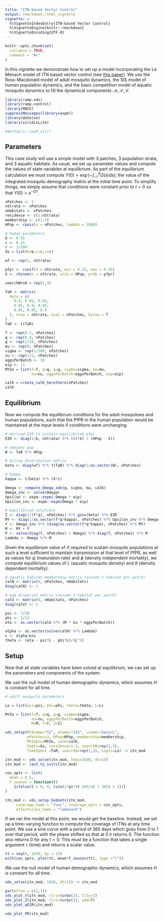 ```yaml
---
title: "ITN-based Vector Control"
output: rmarkdown::html_vignette
vignette: >
  %\VignetteIndexEntry{ITN-based Vector Control}
  %\VignetteEngine{knitr::rmarkdown}
  %\VignetteEncoding{UTF-8}
---
```


```r
knitr::opts_chunk$set(
  collapse = TRUE,
  comment = "#>"
)
```


In this vignette we demonstrate how to set up a model incorporating the Le Menach model of ITN based vector control (see [this paper](https://malariajournal.biomedcentral.com/articles/10.1186/1475-2875-6-10)). We use the Ross-Macdonald model of adult mosquito dynamics, the SIS model of human population dynamics, and the basic competition model of aquatic mosquito dynamics to fill the dynamical components $\mathcal{M}, \mathcal{X}, \mathcal{L}$.

```r
library(ramp.xds)
library(ramp.control)
library(MASS)
suppressMessages(library(expm))
library(deSolve)
library(viridisLite)
```

```r
#devtools::load_all()
```

## Parameters

This case study will use a simple model with 3 patches, 3 population strata, and 3 aquatic habitats. As usual, we set up parameter values and compute the values of state variables at equilibrium. As part of the equilibrium calculation we must compute $\Upsilon(0) = \exp\left(-\int_{-\tau}^{0} \Omega(s) ds \right)$; the value of the integrated mosquito demography matrix at the initial time point. To simplify things, we simply assume that conditions were constant prior to $t=0$ so that $\Upsilon(0) = e^{-\Omega\tau}$.

```r
nPatches <- 3
nStrata <- nPatches
nHabitats <- nPatches
residence <- c(1:nStrata)
membership <- c(1:3)
HPop <- rpois(n = nPatches, lambda = 1000)
```


```r
# human parameters
b <- 0.55
c <- 0.15
r <- 1/200
Xo = list(b=b,c=c,r=r)
```


```r
wf <- rep(1, nStrata)

pfpr <- runif(n = nStrata, min = 0.25, max = 0.35)
X <- rbinom(n = nStrata, size = HPop, prob = pfpr)

searchWtsH = rep(1,3) 

TaR <- matrix(
  data = c(
    0.9, 0.05, 0.05,
    0.05, 0.9, 0.05,
    0.05, 0.05, 0.9
  ), nrow = nStrata, ncol = nPatches, byrow = T
)
TaR <- t(TaR)
```


```r
f <- rep(0.3, nPatches)
q <- rep(0.9, nPatches) 
g <- rep(1/10, nPatches)  
mu <- rep(0, nPatches)  
sigma <- rep(1/100, nPatches)  
nu <- rep(1/2, nPatches)  
eggsPerBatch <- 30
eip <- 11
MYZo = list(f=f, q=q, g=g, sigma=sigma, mu=mu, 
            nu=nu, eggsPerBatch=eggsPerBatch, eip=eip) 
```


```r
calK = create_calK_herethere(nPatches)
calK
``` 

## Equilibrium

Now we compute the equilibrium conditions for the adult mosquitoes and human populations, such that the PfPR in the human population would be maintained at the input levels if conditions were unchanging.

```r
# derived EIR to sustain equilibrium pfpr
EIR <- diag(1/b, nStrata) %*% ((r*X) / (HPop - X))

# ambient pop
W <- TaR %*% HPop

# biting distribution matrix
beta <- diag(wf) %*% t(TaR) %*% diag(1/as.vector(W), nPatches)

# kappa
kappa <- t(beta) %*% (X*c)

Omega <- compute_Omega_xde(g, sigma, mu, calK)
Omega_inv <- solve(Omega)
Upsilon <- expm::expm(-Omega * eip)
Upsilon_inv <- expm::expm(Omega * eip)

# equilibrium solutions
Z <- diag(1/(f*q), nPatches) %*% ginv(beta) %*% EIR
MY <- diag(1/as.vector(f*q*kappa), nPatches) %*% Upsilon_inv %*% Omega %*% Z
Y <- Omega_inv %*% (diag(as.vector(f*q*kappa), nPatches) %*% MY)
M <- MY + Y
P <- solve(diag(f, nPatches) + Omega) %*% diag(f, nPatches) %*% M
Lambda <- Omega %*% M
```

Given the equilibrium value of $\Lambda$ required to sustain mosquito populations at such a level sufficient to maintain transmission at that level of PfPR, as well as values for $\psi$ (maturation rate) and $\phi$ (density independent mortality), we compute equilibrium values of $L$ (aquatic mosquito density) and $\theta$ (density dependent mortality).

```r
# aquatic habitat membership matrix (assume 1 habitat per patch)
calN <- matrix(0, nPatches, nHabitats)
diag(calN) <- 1

# egg dispersal matrix (assume 1 habitat per patch)
calU <- matrix(0, nHabitats, nPatches)
diag(calU) <- 1

psi <- 1/10
phi <- 1/12
eta <- as.vector(calU %*% (M * nu * eggsPerBatch))

alpha <- as.vector(solve(calN) %*% Lambda)
L <- alpha/psi
theta <- (eta - psi*L - phi*L)/(L^2)

```

## Setup

Now that all state variables have been solved at equilibrium, we can set up the parameters and components of the system. 


We use the null model of human demographic dynamics, which assumes $H$ is constant for all time.

```r
# adult mosquito parameters

Lo = list(psi=psi, phi=phi, theta=theta, L=L)

MYZo = list(f=f, q=q, g=g, sigma=sigma, 
            nu=nu, eggsPerBatch=eggsPerBatch, 
            M=M, Y=Y, Z=Z)
```

```r
xds_setup(MYZname="SI", Xname="SIS", Lname="basicL", 
          nPatches=3, HPop=HPop, membership=membership, 
          MYZopts=MYZo, calK=calK,
          Xopts=Xo, residence=1:3, searchB=rep(1,3), 
          TimeSpent =TaR, searchQ=rep(1,3), Lopts=Lo) -> itn_mod
```


```r
itn_mod <- xds_solve(itn_mod, Tmax=1830, dt=15)
itn_mod <- last_to_inits(itn_mod)
```

```r
cov_opts <- list(
  mean = 0.5, 
  F_season = function(t)
    {ifelse(t < 0, 0, (sin(2*pi*(t-365/4) / 365) + 1))}
)
```

```r
itn_mod <- xds_setup_bednets(itn_mod,
     coverage_name = "func", coverage_opts = cov_opts, 
     effectsizes_name = "lemenach")

```



If we ran the model at this point, we would get the baseline. Instead, we set up a time-varying function to compute the coverage of ITNs at any time point. We use a sine curve with a period of 365 days which goes from 0 to 1 over that period, with the phase shifted so that at 0 it returns 0. The function also returns 0 for any $t<0$. This must be a function that takes a single argument `t` (time) and returns a scalar value.

```r
tt = seq(0, 1830, by = 15) 
with(cov_opts, plot(tt, mean*F_season(tt), type ="l"))
```


We use the null model of human demographic dynamics, which assumes $H$ is constant for all time.


```r
xds_solve(itn_mod, 1830, dt=15) -> itn_mod
```

```r
par(mfrow = c(2,1))
xds_plot_Y(itn_mod, clrs=turbo(3), llty=2)
xds_plot_Z(itn_mod, clrs=turbo(3), add=T)
xds_plot_aEIR(itn_mod)
```

```r
xds_plot_PR(itn_mod)
```
